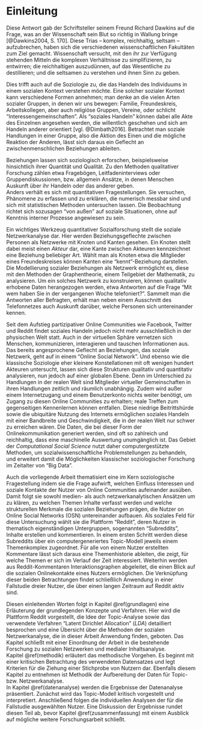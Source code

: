 \cleardoublepage

# Einleitung {#einleitung}
\epigraphhead[50]{\epigraph{\textit{The world is a thing of utter inordinate complexity and richness and strangeness that is absolutely awesome.}}{\textsc{Douglas Adams}}}
\vspace{1.5cm}

Diese Antwort gab der Schriftsteller seinem Freund Richard Dawkins auf die Frage, was an der Wissenschaft sein Blut so richtig in Wallung bringe [@Dawkins2004, S. 170].
Diese Trias -- komplex, reichhaltig, seltsam -- aufzubrechen, haben sich die verschiedenen wissenschaftlichen Fakultäten zum Ziel gemacht.
Wissenschaft versucht, mit den ihr zur Verfügung stehenden Mitteln die komplexen Verhältnisse zu simplifizieren, zu entwirren;
die reichhaltigen auszudünnen, auf das Wesentliche zu destillieren; und die seltsamen zu verstehen und ihnen Sinn zu geben.

Dies trifft auch auf die Soziologie zu, die das Handeln des Individuums in einem sozialen Kontext verstehen möchte.
Eine solcher sozialer Kontext kann verschiedene Formen annehmen; man denke an die vielen Arten sozialer Gruppen, in denen wir uns bewegen:
Familie, Freundeskreis, Arbeitskollegen, aber auch religiöse Gruppen, Vereine, oder schlicht "Interessengemeinschaften".
Als "soziales Handeln" können dabei alle Akte des Einzelnen angesehen werden, die willentlich geschehen und sich am Handeln anderer orientiert [vgl. @Dimbath2016].
Betrachtet man soziale Handlungen in einer Gruppe, also die Aktion des Einen und die mögliche Reaktion der Anderen, lässt sich daraus ein Geflecht an zwischenmenschlichen Beziehungen ableiten.

Beziehungen lassen sich soziologisch erforschen, beispielsweise hinsichtlich ihrer Quantität und Qualität.
Zu den Methoden qualitativer Forschung zählen etwa Fragebögen, Leitfadeninterviews oder Gruppendiskussionen, bzw. allgemein Ansätze, in denen Menschen Auskunft über ihr Handeln oder das anderer geben.  
Anders verhält es sich mit quantitativen Fragestellungen.
Sie versuchen, Phänomene zu erfassen und zu erklären, die numerisch messbar sind und sich mit statistischen Methoden untersuchen lassen.
Die Beobachtung richtet sich sozusagen "von außen" auf soziale Situationen, ohne auf Kenntnis interner Prozesse angewiesen zu sein.

Ein wichtiges Werkzeug quantitativer Sozialforschung stellt die soziale Netzwerkanalyse dar.
Hier werden Beziehungsgeflechte zwischen Personen als Netzwerke mit Knoten und Kanten gesehen.
Ein Knoten stellt dabei meist einen *Akteur* dar, eine Kante zwischen Akteuren kennzeichnet eine Beziehung beliebiger Art.
Wählt man als Knoten etwa die Mitglieder eines Freundeskreises können Kanten eine "kennt"-Beziehung darstellen.
Die Modellierung sozialer Beziehungen als Netzwerk ermöglicht es, diese mit den Methoden der Graphentheorie, einem Teilgebiet der Mathematik, zu analysieren.
Um ein solches Netzwerk zu konstruieren, können qualitativ erhobene Daten herangezogen werden, etwa Antworten auf die Frage "Mit wem haben Sie in der vergangenen Woche telefoniert?".
Sammelt man die Antworten aller Befragten, erhält man neben einem Ausschnitt des Telefonnetzes auch Auskunft darüber, welche Personen sich untereinander kennen.

Seit dem Aufstieg partizipativer Online Communities wie Facebook, Twitter und Reddit findet soziales Handeln jedoch nicht mehr ausschließlich in der physischen Welt statt.
Auch in der virtuellen Sphäre vernetzen sich Menschen, kommunizieren, interagieren und tauschen Informationen aus.
Das bereits angesprochene Geflecht an Beziehungen, das soziale Netzwerk, geht auf in einem "Online Social Network".
Und ebenso wie die klassische Soziologie eher kleinere Konstellationen mit oft wenigen hundert Akteuren untersucht, lassen sich diese Strukturen qualitativ und quantitativ analysieren, nun jedoch auf einer globalen Ebene.
Denn im Unterschied zu Handlungen in der realen Welt sind Mitglieder virtueller Gemeinschaften in ihren Handlungen zeitlich und räumlich unabhängig.
Zudem wird außer einem Internetzugang und einem Benutzerkonto nichts weiter benötigt, um Zugang zu diesen Online Communities zu erhalten; reale Treffen zum gegenseitigen Kennenlernen können entfallen.
Diese niedrige Beitrittshürde sowie die ubiquitäre Nutzung des Internets ermöglichen soziales Handeln mit einer Bandbreite und Geschwindigkeit, die in der realen Welt nur schwer zu erreichen wären.
Die Daten, die bei dieser Form der Onlinekommunikation generiert werden, sind oft so zahlreich und reichhaltig, dass eine maschinelle Auswertung unumgänglich ist.
Das Gebiet der *Computational Social Science* nutzt daher computergestützte Methoden, um sozialwissenschaftliche Problemstellungen zu behandeln, und erweitert damit die Möglichkeiten klassischer soziologischer Forschung im Zeitalter von "Big Data".

Auch die vorliegende Arbeit thematisiert eine im Kern soziologische Fragestellung indem sie die Frage aufwirft, welchen Einfluss Interessen und soziale Kontakte der Nutzer von Online Communities aufeinander ausüben.
Damit folgt sie sowohl medien- als auch netzwerkanalytischen Ansätzen um zu klären, zu welchen Themen Inhalte verfasst werden und welche strukturellen Merkmale die sozialen Beziehungen prägen, die Nutzer on Online Social Networks (OSN) untereinander aufbauen.
Als soziales Feld für diese Untersuchung wählt sie die Plattform "Reddit", deren Nutzer in thematisch eigenständigen Untergruppen, sogenannten "Subreddits", Inhalte erstellen und kommentieren.
In einem ersten Schritt werden diese Subreddits über ein computergeneriertes Topic-Modell jeweils einem Themenkomplex zugeordnet.
Für alle von einem Nutzer erstellten Kommentare lässt sich daraus eine Themenhistorie ableiten, die zeigt, für welche Themen er sich im Verlauf der Zeit interessiert.
Weiterhin werden aus Reddit-Kommentaren Interaktionsgraphen abgeleitet, die einen Blick auf die sozialen Onlinekontakte eines Nutzers ermöglichen.
Die Verknüpfung dieser beiden Betrachtungen findet schließlich Anwendung in einer Fallstudie dreier Nutzer, die über einen langen Zeitraum auf Reddit aktiv sind.

Diesen einleitenden Worten folgt in Kapitel\ \@ref(grundlagen) eine Erläuterung der grundlegenden Konzepte und Verfahren. 
Hier wird die Plattform Reddit vorgestellt, die Idee der Topic-Analyse sowie das verwendete Verfahren "Latent Dirichlet Allocation" (*LDA*) detailliert besprochen und eine Übersicht über die Methoden der sozialen Netzwerkanalyse, die in dieser Arbeit Anwendung finden, geboten.
Das Kapitel schließt mit einer Einordnung der Arbeit in die bestehende Forschung zu sozialen Netzwerken und medialer Inhaltsanalyse.  
Kapitel\ \@ref(methodik) erläutert das methodische Vorgehen.
Es beginnt mit einer kritischen Betrachtung des verwendeten Datensatzes und legt Kriterien für die Ziehung einer Stichprobe von Nutzern dar.
Ebenfalls diesem Kapitel zu entnehmen ist Methodik der Aufbereitung der Daten für Topic- bzw. Netzwerkanalyse.  
In Kapitel\ \@ref(datenanalyse) werden die Ergebnisse der Datenanalyse präsentiert.
Zunächst wird das Topic-Modell kritisch vorgestellt und interpretiert.
Anschließend folgen die individuellen Analysen der für die Fallstudie ausgewählten Nutzer.
Eine Diskussion der Ergebnisse rundet diesen Teil ab, bevor Kapitel\ \@ref(zusammenfassung) mit einem Ausblick auf mögliche weitere Forschungsarbeit schließt.
